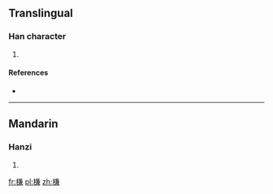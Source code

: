 ==Translingual==

===Han character===
{{Han char|rn=75|rad=木|as=10|sn=14|four=48937|canj=DTXC}}

# {{defn|Han|sort=木10}}

====References====
* {{Han ref|kx=0546.110|dkj=15321|dj=0934.030|hdz=21265.040|uh=69CF|ud=27087|bh=E256|bd=57942}}

----

==Mandarin==

===Hanzi===
{{cmn-hanzi|pin=[[chù]] ([[chu4]]), [[qiǎn]] ([[qian3]])|wg=ch'u<sup>4</sup>, ch'ien<sup>3</sup>}}

# {{defn|lang=cmn|sort=木10}}

[[fr:槏]]
[[pl:槏]]
[[zh:槏]]